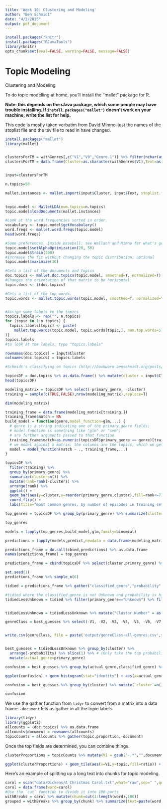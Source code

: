 ```yaml
---
title: 'Week 10: Clustering and Modeling'
author: "Ben Schmidt"
date: "4/2/2015"
output: pdf_document
---
```



``` r
install.packages("knitr")
install.packages("RJavaTools")
library(knitr)
opts_chunk$set(eval=FALSE, warning=FALSE, message=FALSE)

```

# Topic Modeling


Clustering and Modeling

To do topic modelling at home, you'll install the "mallet" package for R.

**Note: this depends on the rJava package, which some people may have trouble installing. If `install.packages("mallet")` doesn't work on your machine, write the list for help.**

This code is mostly taken verbatim from David Mimno--just the names of the stoplist file and the tsv file to read in have changed.

``` r
install.packages("mallet")
library(mallet)


clustersForTM = withGenres[,c("V1","V9","Genre.1")] %>% filter(nchar(as.character(V9), allowNA=TRUE) > 50) #Get the Cluster Number and text column from Cluster frame
clustersForTM = data.frame(Cluster=as.character(withGenres$V1),Text=as.character(withGenres$V9),Genre=as.character(withGenres$Genre.1),stringsAsFactors = F)


input=clustersForTM

n.topics=50

mallet.instances <- mallet.import(input$Cluster, input$Text, stoplist.file="data/stopwords.txt", token.regexp = "\\w+",preserve.case=F)
                                 

topic.model <- MalletLDA(num.topics=n.topics)
topic.model$loadDocuments(mallet.instances)

#Look at the word frequencies sorted in order.
vocabulary <- topic.model$getVocabulary()
word.freqs <- mallet.word.freqs(topic.model)
head(word.freqs)

#Some preferences. Inside baseball: see Wallach and Mimno for what's going on.
topic.model$setAlphaOptimization(20, 50)
topic.model$train(300)
#Increase the fit without changing the topic distribution; optional
topic.model$maximize(10)

#Gets a list of the documents and topics
doc.topics <- mallet.doc.topics(topic.model, smoothed=T, normalized=T)
#Changes the orientation of that matrix to be horizontal:
topic.docs <- t(doc.topics)

#Gets a list of the top words.
topic.words <- mallet.topic.words(topic.model, smoothed=T, normalized=T)


#Assign some labels to the topics
topics.labels <- rep("", n.topics)
for (topic in 1:n.topics) {
  topics.labels[topic] <- paste(
    mallet.top.words(topic.model, topic.words[topic,], num.top.words=5)$words, collapse=" "
)}
topics.labels
#to look at the labels, type "topics.labels"

rownames(doc.topics) = input$Cluster
colnames(doc.topics) = topics.labels

#Schmidt's classifying on topics (http://bookworm.benschmidt.org/posts/2015-09-14-Classifying_genre.html)

topicsDF = doc.topics %>% as.data.frame() %>% mutate(cluster = input$Cluster, primary_genre = input$Genre)
head(topicsDF)

modeling_matrix = topicsDF %>% select(-primary_genre, -cluster) 
training = sample(c(TRUE,FALSE),nrow(modeling_matrix),replace=T)

dim(modeling_matrix)

training_frame = data.frame(modeling_matrix[training,])
training_frame$match = NA
build_model = function(genre,model_function=glm,...) {
  # genre is a string indicating one of the primary_genre fields;
  # model function is something like "glm" or "svm";
  # are further arguments passed to that function.
  training_frame$match=as.numeric(topicsDF$primary_genre == genre)[training]
  # we model against a matrix: the columns are the topics, which we get by dropping out the other four elements
  model = model_function(match ~ ., training_frame,...)
}

topicsDF %>% 
  filter(training) %>% 
  group_by(primary_genre) %>% 
  summarize(cluster=n()) %>% 
  mutate(rank=rank(-cluster)) %>% 
  arrange(rank) %>% 
  ggplot() + 
  geom_bar(aes(y=cluster,x=reorder(primary_genre,cluster),fill=rank<=7),stat="identity") + 
  coord_flip() + 
  labs(title="most common genres, by number of episodes in training set")

top_genres = topicsDF %>% group_by(primary_genre) %>% summarize(cluster=n()) %>% mutate(rank=rank(-cluster)) %>% arrange(rank) %>% slice(1:15) %>% select(primary_genre) %>% unlist

top_genres

models = lapply(top_genres,build_model,glm,family=binomial)

predictions = lapply(models,predict,newdata = data.frame(modeling_matrix[!training,]),type="response")

predictions_frame = do.call(cbind,predictions) %>% as.data.frame
names(predictions_frame) = top_genres

predictions_frame = cbind(topicsDF %>% select(cluster,primary_genre) %>% filter(!training),predictions_frame)

set.seed(1)
predictions_frame %>% sample_n(6)

tidied = predictions_frame %>% gather("classified_genre","probability",-primary_genre,-cluster)

#tidied where the classified_genre is not Unknown and probability is high
tidiedLessUnknown = tidied %>% filter(primary_genre=="Unknown") %>% filter(classified_genre!="Unknown") %>% filter(probability > .09) 


tidiedLessUnknown = tidiedLessUnknown %>% mutate("Cluster.Number" = as.integer(cluster)) %>% left_join(withGenres) 

genreClass = best_guesses %>% select(-V1, -V2, -V3, -V4, -V5, -V6, -V7, -V8, -Cluster.Number, -Genre.1) 


write.csv(genreClass, file = paste('output/genreClass-all-genres.csv',sep=""))


best_guesses = tidiedLessUnknown %>% group_by(cluster) %>% 
  arrange(-probability) %>% slice(1) %>% # (Only take the top probability for each episode)
  mutate(actual_genre=primary_genre)

confusion = best_guesses %>% group_by(actual_genre,classified_genre) %>% summarize(`cluster`=n())

ggplot(confusion) + geom_histogram(stat="identity") + aes(x=actual_genre,y=`cluster`,fill=classified_genre) + coord_flip()

confusion = best_guesses %>% group_by(cluster) %>% mutate(`cluster`=n()) %>% filter(actual_genre!=classified_genre) %>% group_by(cluster,actual_genre,classified_genre) %>% summarize(n_misclassified=n(),`cluster`=`cluster`[1]) %>% ungroup %>% arrange(-n_misclassified)

confusion


```

We use the gather function from `tidyr` to convert from a matrix into a data frame: `-document` lets us gather in all the topic labels.

```r
library(tidyr)
library(ggplot2)
allcounts = (doc.topics) %>% as.data.frame
allcounts$document = rownames(allcounts)
topicCounts = allcounts %>% gather(topic,proportion,-document)
```

Once the top fields are determined, you can combine things.

```r
clusterProportions = topicCounts %>% mutate(V1 = gsub("-.*","",document)) %>% group_by(V1,topic) %>% summarize(ratio = mean(proportion))

ggplot(clusterProportions) + geom_tile(aes(x=V1,y=topic,fill=ratio)) + theme(axis.text = element_text(size = rel(1.3)))
```

Here's an example of splitting up a long text into chunks for topic modeling.

``` r
carol = scan("data/Dickens/A Christmas Carol.txt",what="raw",sep=" ",quote="",comment.char="")
carol = data.frame(word=carol)
#Use the `cut` function to divide it into 100 parts
withBreaks = carol %>% mutate(chunk=cut(1:length(word),100))
grouped = withBreaks %>% group_by(chunk) %>% summarize(text=paste(word,collapse=" "))

```